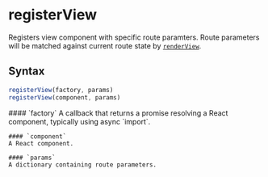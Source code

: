 <Module name="brew-js-react" />

# registerView

Registers view component with specific route paramters.
Route parameters will be matched against current route state by [`renderView`](:).

## Syntax

```javascript
registerView(factory, params)
registerView(component, params)
```

<dl>
    #### `factory`
    A callback that returns a promise resolving a React component, typically using async `import`.

    #### `component`
    A React component.

    #### `params`
    A dictionary containing route parameters.

</dl>

